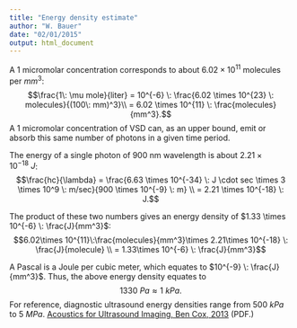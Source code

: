 ```yaml
---
title: "Energy density estimate"
author: "W. Bauer"
date: "02/01/2015"
output: html_document
---
```


A 1 micromolar concentration corresponds to about $6.02 \times 10^{11}$ molecules per $mm^3$:$$\frac{1\: \mu mole}{liter} = 10^{-6} \: \frac{6.02 \times 10^{23} \: molecules}{(100\: mm)^3}\\ = 6.02 \times 10^{11} \: \frac{molecules}{mm^3}.$$A 1 micromolar concentration of VSD can, as an upper bound, emit or absorb this same number of photons in a given time period.

The energy of a single photon of 900 nm wavelength is about $2.21 \times 10^{-18}\: J$:$$\frac{hc}{\lambda} = \frac{6.63 \times 10^{-34} \: J \cdot sec \times 3 \times 10^9 \: m/sec}{900 \times 10^{-9} \: m} \\ = 2.21 \times 10^{-18} \: J.$$

The product of these two numbers gives an energy density of $1.33 \times 10^{-6} \: \frac{J}{mm^3}$:$$6.02\times 10^{11}\:\frac{molecules}{mm^3}\times 2.21\times 10^{-18} \: \frac{J}{molecule} \\ = 1.33\times 10^{-6} \: \frac{J}{mm^3}$$

A Pascal is a Joule per cubic meter, which equates to $10^{-9} \: \frac{J}{mm^3}$. Thus, the above energy density equates to$$1330 \: Pa \approx 1\: kPa.$$For reference, diagnostic ultrasound energy densities range from $500 \: kPa$ to $5 \: MPa.$ [Acoustics for Ultrasound Imaging, Ben Cox, 2013](http://www.ucl.ac.uk/medphys/staff/people/bcox/USlecturenotes_Jan2013.pdf) (PDF.)

